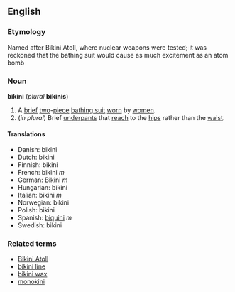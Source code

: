 ==English==
===Etymology===
Named after Bikini Atoll, where nuclear weapons were tested; it was reckoned that the bathing suit would cause as much excitement as an atom bomb

===Noun===
{{wikipedia}}
'''bikini'''  (''plural'' '''bikinis''')

#A [[brief]] [[two]]-[[piece]] [[bathing suit]] [[worn]] by [[women]].
#(''in plural'') Brief [[underpants]] that [[reach]] to the [[hip]]s rather than the [[waist]].

====Translations====
*Danish: bikini
*Dutch: bikini
*Finnish: bikini
*French: bikini ''m''
*German: Bikini ''m''
*Hungarian: bikini
*Italian: bikini ''m''
*Norwegian: bikini
*Polish: bikini
*Spanish: [[biquini]] ''m''
*Swedish: bikini

===Related terms===
*[[Bikini Atoll]]
*[[bikini line]]
*[[bikini wax]]
*[[monokini]]